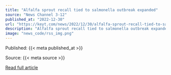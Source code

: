 ```yaml
---
title: "Alfalfa sprout recall tied to salmonella outbreak expanded"
source: "News Channel 3-12"
published_at: "2022-12-30"
url: "https://keyt.com/news/2022/12/30/alfalfa-sprout-recall-tied-to-salmonella-outbreak-expanded/"
description: "Alfalfa sprout recall tied to salmonella outbreak expandedThe post Alfalfa sprout recall tied to salmonella outbreak expanded appeared first on News Channel 3-12."
image: "news_code/rss_img.png"
---
```



  Published: {{< meta published_at >}}
  

  Source: {{< meta source >}}
  

  [Read full article]({{< meta url >}})
  

